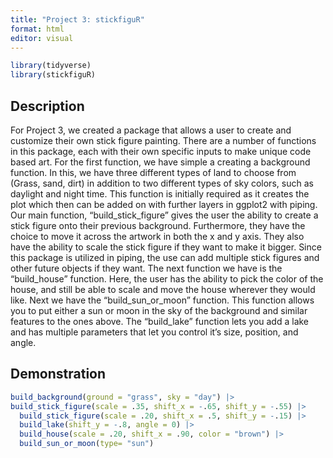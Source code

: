 ```yaml
---
title: "Project 3: stickfiguR"
format: html
editor: visual
---
```


```r
library(tidyverse)
library(stickfiguR)
```

## Description

For Project 3, we created a package that allows a user to create and customize their own stick figure painting. There are a number of functions in this package, each with their own specific inputs to make unique code based art. For the first function, we have simple a creating a background function. In this, we have three different types of land to choose from (Grass, sand, dirt) in addition to two different types of sky colors, such as daylight and night time. This function is initially required as it creates the plot which then can be added on with further layers in ggplot2 with piping. Our main function, "build_stick_figure" gives the user the ability to create a stick figure onto their previous background. Furthermore, they have the choice to move it across the artwork in both the x and y axis. They also have the ability to scale the stick figure if they want to make it bigger. Since this package is utilized in piping, the use can add multiple stick figures and other future objects if they want. The next function we have is the "build_house" function. Here, the user has the ability to pick the color of the house, and still be able to scale and move the house wherever they would like. Next we have the "build_sun_or_moon" function. This function allows you to put either a sun or moon in the sky of the background and similar features to the ones above. The "build_lake" function lets you add a lake and has multiple parameters that let you control it's size, position, and angle.

## Demonstration

```r
build_background(ground = "grass", sky = "day") |>
build_stick_figure(scale = .35, shift_x = -.65, shift_y = -.55) |>
  build_stick_figure(scale = .20, shift_x = .5, shift_y = -.15) |>
  build_lake(shift_y = -.8, angle = 0) |>
  build_house(scale = .20, shift_x = .90, color = "brown") |>
  build_sun_or_moon(type= "sun") 

 

```
